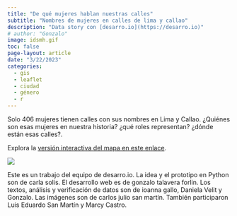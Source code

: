 ```yaml
---
title: "De qué mujeres hablan nuestras calles"
subtitle: "Nombres de mujeres en calles de lima y callao"
description: "Data story con [desarro.io](https://desarro.io)"
# author: "Gonzalo"
image: idsmh.gif
toc: false
page-layout: article
date: "3/22/2023"
categories:
  - gis
  - leaflet
  - ciudad
  - género
  - r
---
```


Solo 406 mujeres tienen calles con sus nombres en Lima y Callao. ¿Quiénes son esas mujeres en nuestra historia? ¿qué roles representan? ¿dónde están esas calles?.

Explora la [versión interactiva del mapa en este enlace](https://desarroio.github.io/genero-calles/).

[![](images/cover-calles-mujeres-50.png){fig-align="center"}](https://desarroio.github.io/genero-calles/)

Este es un trabajo del equipo de desarro.io. La idea y el prototipo en Python son de carla solis. El desarrollo web es de gonzalo talavera forlin. Los textos, análisis y verificación de datos son de ioanna gallo, Daniela Velit y Gonzalo. Las imágenes son de carlos julio san martín. También participaron Luis Eduardo San Martín y Marcy Castro.
